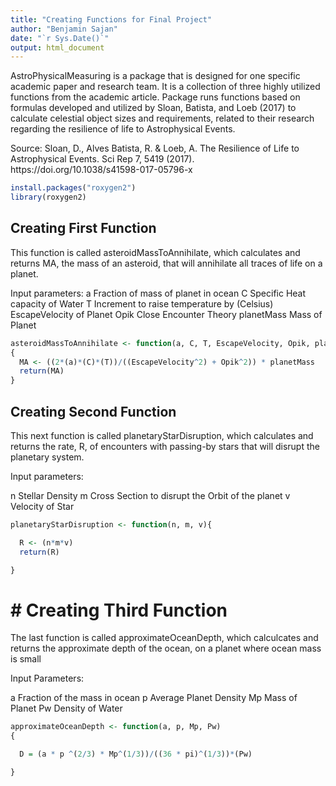 ```yaml
---
title: "Creating Functions for Final Project"
author: "Benjamin Sajan"
date: "`r Sys.Date()`"
output: html_document
---
```


AstroPhysicalMeasuring is a package that is designed for one specific academic paper and research team. It is a collection of three highly utilized functions from the academic article. Package runs functions based on formulas developed and utilized by Sloan, Batista, and Loeb (2017) to calculate celestial object sizes and requirements, related to their research regarding the resilience of life to Astrophysical Events.

Source: 
Sloan, D., Alves Batista, R. & Loeb, A. The Resilience of Life to Astrophysical Events. Sci Rep 7, 5419 (2017). https://doi.org/10.1038/s41598-017-05796-x

```r
install.packages("roxygen2")
library(roxygen2)
```

## Creating First Function

This function is called asteroidMassToAnnihilate, which calculates and returns MA, the mass of an asteroid, that will annihilate all traces of life on a planet. 

Input parameters:
a Fraction of mass of planet in ocean
C Specific Heat capacity of Water
T Increment to raise temperature by (Celsius)
EscapeVelocity of Planet
Opik Close Encounter Theory
planetMass Mass of Planet

```r
asteroidMassToAnnihilate <- function(a, C, T, EscapeVelocity, Opik, planetMass)
{
  MA <- ((2*(a)*(C)*(T))/((EscapeVelocity^2) + Opik^2)) * planetMass
  return(MA)
}
```

## Creating Second Function

This next function is called planetaryStarDisruption, which calculates and returns the rate, R, of encounters with passing-by stars that will disrupt the planetary system.

Input parameters:

n Stellar Density
m Cross Section to disrupt the Orbit of the planet
v Velocity of Star

```r
planetaryStarDisruption <- function(n, m, v){

  R <- (n*m*v)
  return(R)

}

```

# # Creating Third Function

The last function is called approximateOceanDepth, which calculcates and returns the approximate depth of the ocean, on a planet where ocean mass is small

Input Parameters:

a Fraction of the mass in ocean
p Average Planet Density
Mp Mass of Planet
Pw Density of Water

```r
approximateOceanDepth <- function(a, p, Mp, Pw)
{

  D = (a * p ^(2/3) * Mp^(1/3))/((36 * pi)^(1/3))*(Pw)

}

```


